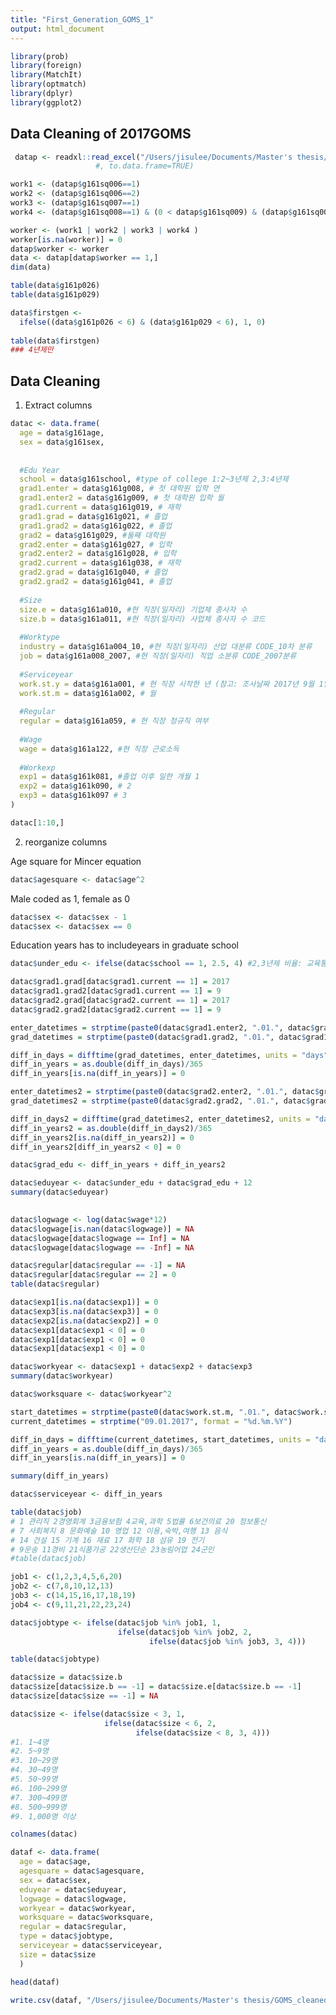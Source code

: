 ```yaml
---
title: "First_Generation_GOMS_1"
output: html_document
---
```


```r
library(prob)
library(foreign)
library(MatchIt)
library(optmatch)
library(dplyr)
library(ggplot2)
```

## Data Cleaning of 2017GOMS

```r
 datap <- readxl::read_excel("/Users/jisulee/Documents/Master's thesis/GOMS/2016GOMS1/GP16_2017.xlsx")
                   #, to.data.frame=TRUE)
```

```r
  
work1 <- (datap$g161sq006==1)
work2 <- (datap$g161sq006==2)
work3 <- (datap$g161sq007==1)
work4 <- (datap$g161sq008==1) & (0 < datap$g161sq009) & (datap$g161sq009  < 7)

worker <- (work1 | work2 | work3 | work4 )
worker[is.na(worker)] = 0
datap$worker <- worker
data <- datap[datap$worker == 1,]
dim(data)

```


```r
table(data$g161p026)
table(data$g161p029)

data$firstgen <- 
  ifelse((data$g161p026 < 6) & (data$g161p029 < 6), 1, 0)
         
table(data$firstgen)
### 4년제만
```

## Data Cleaning
1) Extract columns 

```r

datac <- data.frame(
  age = data$g161age,
  sex = data$g161sex,
  
  
  #Edu Year
  school = data$g161school, #type of college 1:2~3년제 2,3:4년제
  grad1.enter = data$g161g008, # 첫 대학원 입학 연
  grad1.enter2 = data$g161g009, # 첫 대학원 입학 월
  grad1.current = data$g161g019, # 재학
  grad1.grad = data$g161g021, # 졸업
  grad1.grad2 = data$g161g022, # 졸업
  grad2 = data$g161g029, #둘째 대학원
  grad2.enter = data$g161g027, # 입학
  grad2.enter2 = data$g161g028, # 입학
  grad2.current = data$g161g038, # 재학
  grad2.grad = data$g161g040, # 졸업
  grad2.grad2 = data$g161g041, # 졸업
  
  #Size
  size.e = data$g161a010, #현 직장(일자리) 기업체 종사자 수
  size.b = data$g161a011, #현 직장(일자리) 사업체 종사자 수 코드
  
  #Worktype
  industry = data$g161a004_10, #현 직장(일자리) 산업 대분류 CODE_10차 분류
  job = data$g161a008_2007, #현 직장(일자리) 직업 소분류 CODE_2007분류
  
  #Serviceyear
  work.st.y = data$g161a001, # 현 직장 시작한 년 (참고: 조사날짜 2017년 9월 1일)
  work.st.m = data$g161a002, # 월
  
  #Regular
  regular = data$g161a059, # 현 직장 정규직 여부
  
  #Wage
  wage = data$g161a122, #현 직장 근로소득
  
  #Workexp
  exp1 = data$g161k081, #졸업 이후 일한 개월 1
  exp2 = data$g161k090, # 2
  exp3 = data$g161k097 # 3
)
```

```r
datac[1:10,]
```


2) reorganize columns

Age square for Mincer equation
```r

datac$agesquare <- datac$age^2

```


Male coded as 1, female as 0
```r
datac$sex <- datac$sex - 1
datac$sex <- datac$sex == 0

```


Education years has to includeyears in graduate school
```r

datac$under_edu <- ifelse(datac$school == 1, 2.5, 4) #2,3년제 비율: 교육통계서비스 (http://kess.kedi.re.kr)

datac$grad1.grad[datac$grad1.current == 1] = 2017
datac$grad1.grad2[datac$grad1.current == 1] = 9
datac$grad2.grad[datac$grad2.current == 1] = 2017
datac$grad2.grad2[datac$grad2.current == 1] = 9

enter_datetimes = strptime(paste0(datac$grad1.enter2, ".01.", datac$grad1.enter), format = "%d.%m.%Y")
grad_datetimes = strptime(paste0(datac$grad1.grad2, ".01.", datac$grad1.grad), format = "%d.%m.%Y")

diff_in_days = difftime(grad_datetimes, enter_datetimes, units = "days") # days
diff_in_years = as.double(diff_in_days)/365 
diff_in_years[is.na(diff_in_years)] = 0

enter_datetimes2 = strptime(paste0(datac$grad2.enter2, ".01.", datac$grad2.enter), format = "%d.%m.%Y")
grad_datetimes2 = strptime(paste0(datac$grad2.grad2, ".01.", datac$grad2.grad), format = "%d.%m.%Y")

diff_in_days2 = difftime(grad_datetimes2, enter_datetimes2, units = "days") # days
diff_in_years2 = as.double(diff_in_days2)/365 
diff_in_years2[is.na(diff_in_years2)] = 0
diff_in_years2[diff_in_years2 < 0] = 0

datac$grad_edu <- diff_in_years + diff_in_years2

datac$eduyear <- datac$under_edu + datac$grad_edu + 12
summary(datac$eduyear)
  
```

```r

datac$logwage <- log(datac$wage*12)
datac$logwage[is.nan(datac$logwage)] = NA
datac$logwage[datac$logwage == Inf] = NA
datac$logwage[datac$logwage == -Inf] = NA

```

```r

datac$regular[datac$regular == -1] = NA 
datac$regular[datac$regular == 2] = 0
table(datac$regular)

```


```r


datac$exp1[is.na(datac$exp1)] = 0
datac$exp3[is.na(datac$exp3)] = 0
datac$exp2[is.na(datac$exp2)] = 0
datac$exp1[datac$exp1 < 0] = 0
datac$exp1[datac$exp1 < 0] = 0
datac$exp1[datac$exp1 < 0] = 0

datac$workyear <- datac$exp1 + datac$exp2 + datac$exp3
summary(datac$workyear)

datac$worksquare <- datac$workyear^2

```

```r

start_datetimes = strptime(paste0(datac$work.st.m, ".01.", datac$work.st.y), format = "%d.%m.%Y")
current_datetimes = strptime("09.01.2017", format = "%d.%m.%Y")

diff_in_days = difftime(current_datetimes, start_datetimes, units = "days") # days
diff_in_years = as.double(diff_in_days)/365 
diff_in_years[is.na(diff_in_years)] = 0

summary(diff_in_years)

datac$serviceyear <- diff_in_years

```


```r

table(datac$job)
# 1 관리직 2경영회계 3금융보험 4교육,과학 5법률 6보건의료 20 정보통신
# 7 사회복지 8 문화예술 10 영업 12 이용,숙박,여행 13 음식
# 14 건설 15 기계 16 재료 17 화학 18 섬유 19 전기
# 9운송 11경비 21식품가공 22생산단순 23농림어업 24군인
#table(datac$job)

job1 <- c(1,2,3,4,5,6,20)
job2 <- c(7,8,10,12,13)
job3 <- c(14,15,16,17,18,19)
job4 <- c(9,11,21,22,23,24)

datac$jobtype <- ifelse(datac$job %in% job1, 1, 
                        ifelse(datac$job %in% job2, 2, 
                               ifelse(datac$job %in% job3, 3, 4)))

table(datac$jobtype)
```


```r
      
datac$size = datac$size.b
datac$size[datac$size.b == -1] = datac$size.e[datac$size.b == -1]
datac$size[datac$size == -1] = NA

datac$size <- ifelse(datac$size < 3, 1, 
                     ifelse(datac$size < 6, 2, 
                            ifelse(datac$size < 8, 3, 4)))
#1. 1~4명
#2. 5~9명
#3. 10~29명 
#4. 30~49명 
#5. 50~99명
#6. 100~299명 
#7. 300~499명 
#8. 500~999명 
#9. 1,000명 이상

```


```r

colnames(datac)

```

```r

dataf <- data.frame(
  age = datac$age,
  agesquare = datac$agesquare,
  sex = datac$sex, 
  eduyear = datac$eduyear, 
  logwage = datac$logwage, 
  workyear = datac$workyear,
  worksquare = datac$worksquare, 
  regular = datac$regular, 
  type = datac$jobtype, 
  serviceyear = datac$serviceyear, 
  size = datac$size
  )

head(dataf)

write.csv(dataf, "/Users/jisulee/Documents/Master's thesis/GOMS_cleaned_data.csv")
```

